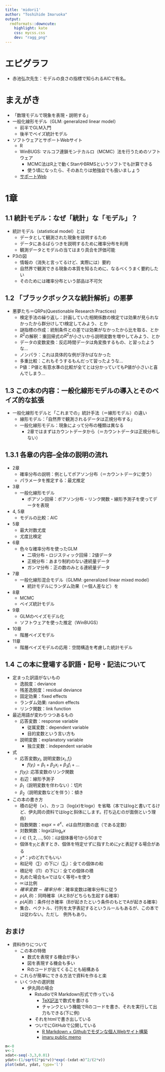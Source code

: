 ```yaml
---
title: 'midori1'
author: "Toshihide Imaruoka"
output:
  rmdformats::downcute:
    highlight: kate
    css: mycss.css
    dev: "ragg_png"
---
```

# エピグラフ
  - 赤池弘次先生：モデルの良さの指標で知られるAICで有名。
  
# まえがき
  - 「数理モデルで現象を表現・説明する」
  - 一般化線形モデル（GLM: generalized linear model）
    - 前半でGLM入門
    - 後半でベイズ統計モデル
  - ソフトウェアとサポートWebサイト
    - R
    - WinBUGS: マルコフ連鎖モンテカルロ（MCMC）法を行うためのソフトウェア
      - MCMC法はR上で動くStanやBRMSというソフトでも計算できる
      - 使う頃になったら、そのあたりは勉強会でも扱いましょう
    - [サポートWeb](https://kuboweb.github.io/-kubo/ce/IwanamiBook.html)
    
# 1章
## 1.1 統計モデル：なぜ「統計」な「モデル」？
  - 統計モデル（statistical model）とは
    - データとして観測された現象を説明するため
    - データにあるばらつきを説明するために確率分布を利用
    - 観測データとモデルの当てはまり具合を評価可能
  - P3の図
    - 情報の（消失と言ってるけど、実際には）要約
    - 自然界で観測できる現象の本質を知るために、なるべくうまく要約したい
    - そのためには確率分布という部品は不可欠
    
## 1.2 「ブラックボックスな統計解析」の悪夢
  - 悪夢たち＝QRPs(Questionable Research Practices)
    - 検定手法の繰り返し：計画していた相関係数の検定では効果が見られなかったから群分けしてt検定してみよう、とか
    - 謎指標の作成：統制条件との差では効果がなかったから比を取る、とか
    - $R^2$の解釈：重回帰式の$R^2$が小さいから説明変数を増やしてみよう、とか
    - データの変数変換：反応時間データは角変換するもの、と習ったような...
    - ノンパラ：これは具体的な例が浮かばなかった
    - 多重比較：これもそうするもんだって習ったような...
    - P値：P値と有意水準の比較が全てとは分かっていてもP値が小さいと喜んでしまう...
    
## 1.3 この本の内容：一般化線形モデルの導入とそのベイズ的な拡張
  - 一般化線形モデルと「これまでの」統計手法（＝線形モデル）の違い
    - 線形モデル：「自然界で観測されるデータは正規分布する」
    - 一般化線形モデル：現象によって分布の種類は異なる
      - 2章ではまずはカウントデータから（＝カウントデータは正規分布しない）

## 1.3.1 各章の内容--全体の説明の流れ
  - 2章
    - 確率分布の説明：例としてポアソン分布（＝カウントデータに使う）
    - パラメータを推定する：最尤推定
  - 3章
    - 一般化線形モデル
      - ポアソン回帰：ポアソン分布・リンク関数・線形予測子を使ってデータを表現
  - 4, 5章
    - モデルの比較：AIC
  - 5章
    - 最大対数尤度
    - 尤度比検定
  - 6章
    - 色々な確率分布を使ったGLM
      - 二項分布・ロジスティック回帰：2値データ
      - 正規分布：あまり制約のない連続量データ
      - ガンマ分布：正の数のみとる連続量データ
  - 7章
    - 一般化線形混合モデル（GLMM: generalized linear mixed model）
      - 統計モデルにランダム効果（＝個人差など）を
  - 8章
    - MCMC
    - ベイズ統計モデル
  - 9章
    - GLMのベイズモデル化
    - ソフトウェアを使った推定（WinBUGS）
  - 10章
    - 階層ベイズモデル
  - 11章
    - 階層ベイズモデルの応用：空間構造を考慮した統計モデル

## 1.4 この本に登場する訳語・記号・記法について
  - 定まった訳語がないもの
    - 逸脱度：deviance
    - 残差逸脱度：residual deviance
    - 固定効果：fixed effects
    - ランダム効果: random effects
    - リンク関数：link function
  - 最近用語が変わりつつあるもの
    - 応答変数：response variable
      - 従属変数：dependent variable
      - 目的変数という言い方も
    - 説明変数：explanatory variable
      - 独立変数：independent variable
  - 式
    - 応答変数$y_i$, 説明変数$\{x_i, f_i\}$
      - $f(y_i)=\beta_1+\beta_2x_i+\beta_3f_i+...$
    - $f(y_i)$: 応答変数のリンク関数
    - 右辺：線形予測子
    - $\beta_1$（説明変数を伴わない）：切片
    - $\beta_2$（説明変数などを伴う）：傾き
  - この本の書き方
    - 積の記号（$\times$）、カッコ（log$(x)$をlog$x$）を省略（本ではlogと書いてるけど、伊丸岡の資料では$log$と斜体にします。打ち込むのが面倒という理由）
    - 指数関数：exp$x=e^x$、$e$は自然対数の底（である定数）
    - 対数関数：log$x$はlog$_ex$
    - $i\in\{1,2, ..., 50\}$：$i$は個体番号1から50まで
    - 個体を$y_i$と表すとき、個体を特定せずに指すために$y$と表記する場合がある
    - $y*$：$y$のどれでもいい
    - 和記号（$\sum$）の下に$i$（$\sum_i$）：全ての個体の和
    - 積記号（$\prod$）の下に$i$：全ての個体の積
    - 丸めた場合も$\approx$ではなく等号$=$を使う
    - $\propto$は比例
    - $確率変数\sim 確率分布$：確率変数は確率分布に従う
    - $p(A,B)$：同時確率（AとBがどちらも生起する確率）
    - $p(A|B)$：条件付き確率（Bが起きたという条件のもとでAが起きる確率）
    - 集合、ベクトル、行列を太字表記するというルールもあるが、この本では従わない。ただし　例外もあり。
    
## おまけ
  - 資料作りについて
    - この本の特徴
      - 数式を表現する機会が多い
      - 図を表現する機会も多い
      - Rのコードが出てくることも結構ある
    - これらが簡単にできる方法で資料を作ると楽
    - いくつかの選択肢
      - 伊丸岡の場合
        - RstudioでR Markdown形式で作っている
          - [TeX記法](https://medemanabu.net/latex/operators/)で数式を書ける
          - チャンクという機能でRのコードを書き、それを実行して出力もできる(下に例)
        - それをhtmlで書き出している
        - ついでにGitHubで公開している
          - [R Markdown + Githubでモダンな個人Webサイト構築](https://kazutan.github.io/HijiyamaR6/rmd_de_github_site.html#/)
          - [imaru public memo](https://imaru.github.io/pubmemo/)
          
```r
m<-0
v<-1
xdat<-seq(-3,3,0.01)
ydat<-(1/sqrt(2*pi*v))*exp(-(xdat-m)^2/(2*v))
plot(xdat, ydat, type='l')
```
          
